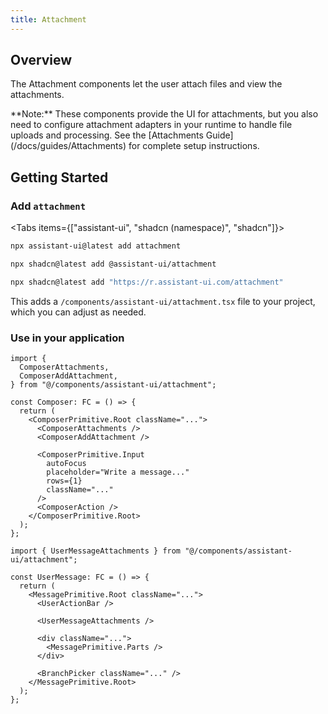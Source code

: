 ```yaml
---
title: Attachment
---
```



## Overview

The Attachment components let the user attach files and view the attachments.

<AttachmentSample />

<Callout type="info">
  **Note:** These components provide the UI for attachments, but you also need
  to configure attachment adapters in your runtime to handle file uploads and
  processing. See the [Attachments Guide](/docs/guides/Attachments) for complete
  setup instructions.
</Callout>

## Getting Started

<Steps>
  <Step>

### Add `attachment`

<Tabs items={["assistant-ui", "shadcn (namespace)", "shadcn"]}>
  <Tab>

```sh
npx assistant-ui@latest add attachment
```

  </Tab>
  <Tab>

```sh
npx shadcn@latest add @assistant-ui/attachment
```

  </Tab>
  <Tab>

```sh
npx shadcn@latest add "https://r.assistant-ui.com/attachment"
```

  </Tab>
</Tabs>

This adds a `/components/assistant-ui/attachment.tsx` file to your project, which you can adjust as needed.

  </Step>
  <Step>

### Use in your application

```tsx title="/components/assistant-ui/thread.tsx" {1-4,9-10}
import {
  ComposerAttachments,
  ComposerAddAttachment,
} from "@/components/assistant-ui/attachment";

const Composer: FC = () => {
  return (
    <ComposerPrimitive.Root className="...">
      <ComposerAttachments />
      <ComposerAddAttachment />

      <ComposerPrimitive.Input
        autoFocus
        placeholder="Write a message..."
        rows={1}
        className="..."
      />
      <ComposerAction />
    </ComposerPrimitive.Root>
  );
};
```

```tsx title="/components/assistant-ui/thread.tsx" {1,8}
import { UserMessageAttachments } from "@/components/assistant-ui/attachment";

const UserMessage: FC = () => {
  return (
    <MessagePrimitive.Root className="...">
      <UserActionBar />

      <UserMessageAttachments />

      <div className="...">
        <MessagePrimitive.Parts />
      </div>

      <BranchPicker className="..." />
    </MessagePrimitive.Root>
  );
};
```

  </Step>
</Steps>
